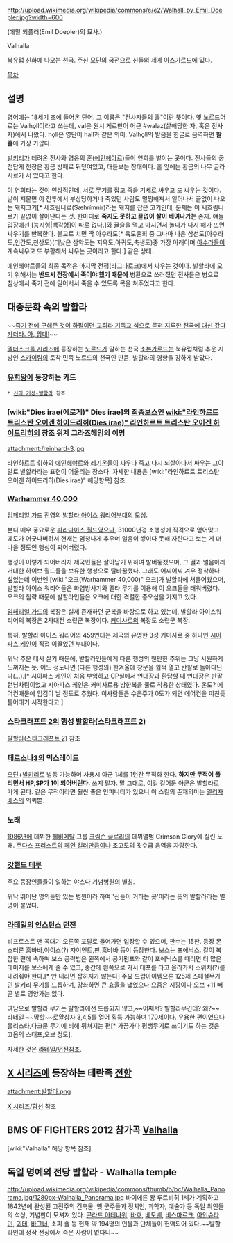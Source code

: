 http://upload.wikimedia.org/wikipedia/commons/e/e2/Walhall_by_Emil_Doepler.jpg?width=600

(에밀 되플러(Emil Doepler)의 묘사.)

Valhalla

[[북유럽 신화]]에 나오는 [[천국]]. 주신 [[오딘]]의 궁전으로 신들의 세계 [[아스가르드]]에 있다.

[[목차]]

== 설명 ==
[[영어]]에는 18세기 초에 들어온 단어. 그 이름은 "전사자들의 홀"이란 뜻이다. 옛 노르드어로는  Valhǫll이라고 쓰는데, val은 원시 게르만어 어근 #walaz(살해당한 자, 혹은 전사자)에서 나왔다.  hǫll은 영단어 hall과 같은 의미.  Valhǫll의 발음을 한글로 음역하면 '''왈홀'''에 가장 가깝다.

[[발키리]]가 데려온 전사와 영웅의 혼([[에인헤야르]])들이 연회를 벌이는 곳이다. 전사들의 궁전답게 천장은 황금 방패로 뒤덮여있고, 대들보는 창대이다. 홀 앞에는 황금의 나무 글라시르가 서 있다고 한다. 

이 연회라는 것이 인상적인데, 서로 무기를 잡고 죽을 기세로 싸우고 또 싸우는 것이다. 날이 저물면 이 전투에서 부상당하거나 죽었던 사람도 멀쩡해져서 일어나서 끝없이 나오는 돼지고기[* 세흐림니르(Sæhrímnir)라는 돼지를 잡은 고기인데, 문제는 이 세흐림니르가 끝없이 살아난다는 것. 한마디로 '''죽지도 못하고 끝없이 살이 베여나가는''' 존재. 얘들 입장에선 [능지형|백각형]이 따로 없다.]와 꿀술을 먹고 마시면서 놀다가 다시 해가 뜨면 싸우기를 반복한다. 불교로 치면 딱 아수라도[* 육도윤회 중 그나마 나은 삼선도(아수라도,인간도,천상도)(더낮은 삼악도는 지옥도,아귀도,축생도)중 가장 아래이며 [[아수라]]들이 계속싸우고 또 부활해서 싸우는 곳이라고 한다.] 같은 상태. 

에인헤야르들의 최종 목적은 마지막 전쟁(라그나로크)에서 싸우는 것이다. 발할라에 오기 위해서는 '''반드시 전장에서 죽어야 했기 때문에''' 병환으로 쓰러졌던 전사들은 병으로 침상에서 죽기 전에 일어서서 죽을 수 있도록 목을 쳐주었다고 한다.

== 대중문화 속의 발할라 ==
~~[https://www.youtube.com/watch?v=MV5w262XvCU 죽기 전에 구해준 것이 하필이면 교회라 기독교 식으로 묻혀 지루한 천국에 대신 갔다 카더라. 아, 앙대!]~~

[[엘더스크롤 시리즈]]에 등장하는 [[노르드]]가 말하는 천국 [[소븐가르드]]는 북유럽처럼 추운 지방인 [[스카이림]]의 토착 민족 노르드의 천국인 만큼, 발할라의 영향을 강하게 받았다.

=== [[유희왕]]에 등장하는 카드 ===
 * [[신의 거성-발할라]] 참조

=== [wiki:"Dies irae(에로게)" Dies irae]의 [[최종보스]]인 [[wiki:"라인하르트 트리스탄 오이겐 하이드리히(Dies irae)" 라인하르트 트리스탄 오이겐 하이드리히]]의 창조 위계 그라즈헤임의 이명 ===

attachment:/reinhard-3.jpg

라인하르트 휘하의 [[에인헤야르]]와 [[레기온]]들이 싸우다 죽고 다시 되살아나서 싸우는 그야말로 발할라라는 표현이 어울리는 장소다.
자세한 내용은 [wiki:"라인하르트 트리스탄 오이겐 하이드리히(Dies irae)" 해당항목] 참조.

=== [[Warhammer 40,000]] ===
[[임페리얼 가드]] 진영의 [[발할라 아이스 워리어]]부대의 모성.

본디 매우 풍요로운 [[파라다이스 월드]]였으나, 31000년경 소행성에 직격으로 얻어맞고 궤도가 어긋나버려서 현재는 엄청나게 추우며 얼음이 쌓이다 못해 자란다고 보는 게 더 나을 정도인 행성이 되어버렸다.

행성이 이렇게 되어버리자 제국민들은 살아남기 위하여 발버둥쳤으며, 그 결과 얼음아래 거대한 하이브 월드들을 보유한 행성으로 탈바꿈했다. 그래도 어찌어찌 겨우 정착하나 싶었는데 이번엔 [wiki:"오크(Warhammer 40,000)" 오크]가 발할라에 쳐들어왔으며, 발할라 아이스 워리어들은 화염방사기와 멜타 무기를 이용해 이 오크들을 태워버렸다. 오크의 침략 때문에 발할라인들은 오크에 대한 격렬한 증오심을 가지고 있다.

[[임페리얼 가드]]의 복장은 실제 존재하던 군복을 바탕으로 하고 있는데, 발할라 아이스워리어의 복장은 2차대전 소련군 복장이다. [[커미사르]]의 복장도 소련군 복장.

특히. 발할라 아이스 워리어의 459연대는 제국의 유명한 3성 커미사르 중 하나인 [[시아파스 케인]]이 직접 이끌었던 부대이다.

워낙 추운 데서 살기 때문에, 발할라인들에게 다른 행성의 웬만한 추위는 그냥 시원하게 느껴지는 듯. 어느 정도나면 (다른 행성의) 한겨울에 창문을 훨쩍 열고 반팔로 돌아다닌다(...).[* 시아파스 케인이 처음 부임하고 CP실에서 연대장과 환담할 때 연대장은 반팔 런닝차림이었고 시아파스 케인은 커미사르용 방한복을 풀로 착용한 상태였다. 온도? 에어컨때문에 입김이 날 정도로 추웠다. 이사람들은 수은주가 0도가 되면 에어컨을 미친듯 틀어대기 시작한다고.]


=== [[스타크래프트 2]]의 행성 [[발할라(스타크래프트 2)]] ===

[[발할라(스타크래프트 2)]] 참조

=== [[페르소나3]]의 믹스레이드 ===
[[오딘]]+[[발키리]]로 발동 가능하며 사용시 아군 1체를 1턴간 무적화 한다. 
'''하지만 무적이 풀리면서 HP,SP가 1이 되어버린다.''' 쓰지 말자. 말 그대로, 이걸 걸어둔 아군은 발할라로 가게 된다.
같은 무적이라면 훨씬 좋은 인피니티가 있으니 이 스킬의 존재의미는 [[엘리자베스]]의 의뢰뿐.

=== 노래 ===
[[1986년]]에 데뷔한 [[헤비메탈]] 그룹 [[크림슨 글로리]]의 데뷔앨범 Crimson Glory에 실린 노래. [[주다스 프리스트]]의 [[페인 킬러]]만큼이나 초고도의 굇수급 음역을 자랑한다.

=== [[갓핸드 테루]] ===
주요 등장인물들이 일하는 야스다 기념병원의 별칭.

워낙 뛰어난 명의들만 있는 병원이라 하여 '신들이 거하는 곳'이라는 뜻의 발할라라는 별명이 붙었다.

=== [[라테일]]의 [[인스턴스 던전]] ===
비프로스트 맨 꼭대기 오른쪽 포탈로 들어가면 입장할 수 있으며, 판수는 15판.
등장 몬스터론 훔바바,아이스(?) 자이언트,핀,훔바바 등이 등장한다. 보스는 포에닉스.
길이 복잡한 편에 속하며 보스 공략법은 왼쪽에서 공기펌프와 같이 포에닉스를 때리면 더 많은 데미지를 보스에게 줄 수 있고, 중간에 왼쪽으로 가서 대포를 타고 올라가서 스위치(?)를 내려줘야 한다.[* 안 내리면 잡히지가 않는다]
주요 드랍아이템으론 125제 스페셜무기인 발키리 무기를 드롭하며, 강화하면 큰 효율을 냈었으나 요즘은 지팡이나 오브 +11 빼곤 별로 영양가는 없다.
 
여담으로 발할라 무기는 발할라에선 드롭되지 않고,~~어째서? 발할라무긴데? 왜?~~ 라테일 ~~망할~~로얄상자 3,4,5를 열어 획득 가능하며 170제이다. 유용한 편이였으나 홀리스타,다크문 무기에 비해 뒤쳐지는 편[* 가끔가다 평생무기로 쓰이기도 하는 것은 고옵의 스태프,오브 정도]. 

자세한 것은 [[라테일/던전]]참조.

== [[X 시리즈]]에 등장하는 테란족 [[전함]] ==
attachment:발할라.png

[[X 시리즈/함선]] 참조
== BMS OF FIGHTERS 2012 참가곡 [[Valhalla]] ==

[wiki:"Valhalla" 해당 항목 참조]

== 독일 명예의 전당 발할라 - Walhalla temple ==
http://upload.wikimedia.org/wikipedia/commons/thumb/b/bc/Walhalla_Panorama.jpg/1280px-Walhalla_Panorama.jpg
바이에른 왕 루트비히 1세가 계획하고 1842년에 완성된 고전주의 건축물.
옛 군주들과 정치인, 과학자, 예술가 등 독일 위인들의 석상, 기념판이 모셔져 있다. [[콘라드 아데나워]], [[요한 제바스티안 바흐|바흐]], [[루트비히 판 베토벤|베토벤]], [[오토 폰 비스마르크|비스마르크]], [[알베르트 아인슈타인|아인슈타인]], [[요한 볼프강 폰 괴테|괴테]], [[리하르트 바그너|바그너]], 소피 숄 등 현재 약 194명의 인물과 단체들이 헌액되어 있다.~~발할라인데 정작 전장에서 죽은 사람이 없다니~~


